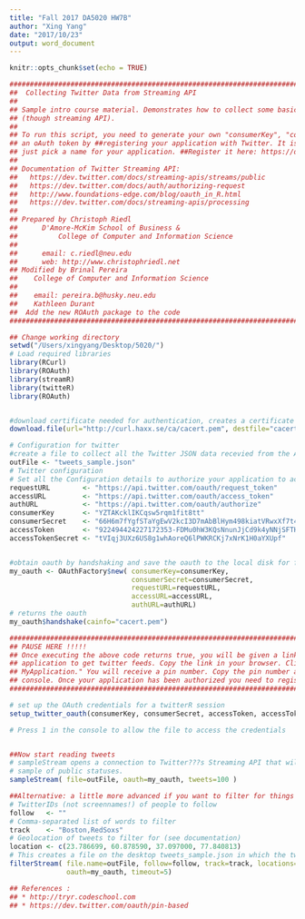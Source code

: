 ```yaml
---
title: "Fall 2017 DA5020 HW7B"
author: "Xing Yang"
date: "2017/10/23"
output: word_document
---
```


```r
knitr::opts_chunk$set(echo = TRUE)
```


```r
##########################################################################################
##  Collecting Twitter Data from Streaming API
##
## Sample intro course material. Demonstrates how to collect some basic data from Twitter 
## (though streaming API).
##
## To run this script, you need to generate your own "consumerKey", "consumerSecret", and 
## an oAuth token by ##registering your application with Twitter. It is a simple process, 
## just pick a name for your application. ##Register it here: https://dev.twitter.com/apps 
##
## Documentation of Twitter Streaming API:
##   https://dev.twitter.com/docs/streaming-apis/streams/public
##   https://dev.twitter.com/docs/auth/authorizing-request
##   http://www.foundations-edge.com/blog/oauth_in_R.html
##   https://dev.twitter.com/docs/streaming-apis/processing
##
## Prepared by Christoph Riedl
##      D'Amore-McKim School of Business & 
##          College of Computer and Information Science
##
##      email: c.riedl@neu.edu 
##      web: http://www.christophriedl.net
## Modified by Brinal Pereira
##    College of Computer and Information Science
##    
##    email: pereira.b@husky.neu.edu
##    Kathleen Durant 
##  Add the new ROAuth package to the code 
##########################################################################################

## Change working directory
setwd("/Users/xingyang/Desktop/5020/")
# Load required libraries                                                                                          
library(RCurl)
library(ROAuth)
library(streamR)
library(twitteR)
library(ROAuth)


#download certificate needed for authentication, creates a certificate file on desktop
download.file(url="http://curl.haxx.se/ca/cacert.pem", destfile="cacert.pem")

# Configuration for twitter
#create a file to collect all the Twitter JSON data recevied from the API call
outFile <- "tweets_sample.json"
# Twitter configuration
# Set all the Configuration details to authorize your application to access Twitter data.
requestURL        <- "https://api.twitter.com/oauth/request_token"
accessURL         <- "https://api.twitter.com/oauth/access_token"
authURL           <- "https://api.twitter.com/oauth/authorize"
consumerKey       <- "YZTAKcklIKCqsw5rqm1fit8tt"
consumerSecret    <- "66H6m7fYgfSTaYgEwV2kcI3D7mAbBlHym498kiatVRwxXf7t44"
accessToken       <- "922494424227172353-FDMu0hW3KQsNnunJjCd9k4yNNjSFTHj"
accessTokenSecret <- "tVIqj3UXz6US8g1whAoreQ6lPWKRCKj7xNrK1H0aYXUpf"


#obtain oauth by handshaking and save the oauth to the local disk for future connections
my_oauth <- OAuthFactory$new( consumerKey=consumerKey,
                              consumerSecret=consumerSecret,
                              requestURL=requestURL,
                              accessURL=accessURL, 
                              authURL=authURL)
# returns the oauth 
my_oauth$handshake(cainfo="cacert.pem")

##########################################################################################
## PAUSE HERE !!!!!
## Once executing the above code returns true, you will be given a link to authorize your 
## application to get twitter feeds. Copy the link in your browser. Click on "Authorize 
## MyApplication." You will receive a pin number. Copy the pin number and paste it in the 
## console. Once your application has been authorized you need to register your credentials.                                  
##########################################################################################

# set up the OAuth credentials for a twitterR session 
setup_twitter_oauth(consumerKey, consumerSecret, accessToken, accessTokenSecret)

# Press 1 in the console to allow the file to access the credentials 


##Now start reading tweets
# sampleStream opens a connection to Twitter???s Streaming API that will return a random 
# sample of public statuses.
sampleStream( file=outFile, oauth=my_oauth, tweets=100 )

##Alternative: a little more advanced if you want to filter for things
# TwitterIDs (not screennames!) of people to follow
follow   <- ""  
# Comma-separated list of words to filter
track    <- "Boston,RedSoxs"  
# Geolocation of tweets to filter for (see documentation)
location <- c(23.786699, 60.878590, 37.097000, 77.840813)  
# This creates a file on the desktop tweets_sample.json in which the tweet data will be stored.                      
filterStream( file.name=outFile, follow=follow, track=track, locations=location, 
              oauth=my_oauth, timeout=5)

## References :                                                                                                  
## * http://tryr.codeschool.com                                                                            
## * https://dev.twitter.com/oauth/pin-based                                              

```

